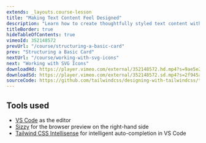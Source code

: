 ```yaml
---
extends: _layouts.course-lesson
title: "Making Text Content Feel Designed"
description: "Learn how to create thoughtfully styled text content with an interesting visual hierarchy."
titleBorder: true
hideTableOfContents: true
vimeoId: 352148572
prevUrl: "/course/structuring-a-basic-card"
prev: "Structuring a Basic Card"
nextUrl: "/course/working-with-svg-icons"
next: "Working with SVG Icons"
downloadHd: https://player.vimeo.com/external/352148572.hd.mp4?s=9ae5e23c662115be0ba071ef115008939399ef57&profile_id=169&download=1
downloadSd: https://player.vimeo.com/external/352148572.sd.mp4?s=2f945a26fd41367a0c2accb191b49875f6b2a53e&profile_id=165&download=1
sourceCode: https://github.com/tailwindcss/designing-with-tailwindcss/tree/master/02-designing-an-image-card/02-making-text-content-feel-designed
---
```


## Tools used

- [VS Code](https://code.visualstudio.com/) as the editor
- [Sizzy](https://adamwathan.me/sizzy) for the browser preview on the right-hand side
- [Tailwind CSS Intellisense](https://marketplace.visualstudio.com/items?itemName=bradlc.vscode-tailwindcss) for intelligent auto-completion in VS Code
